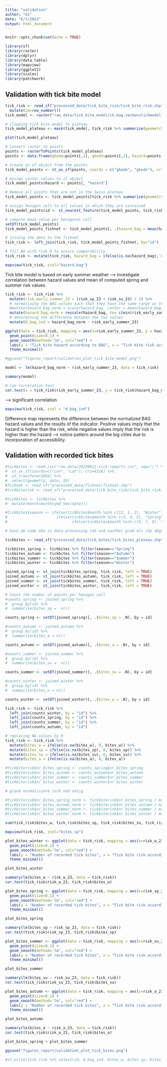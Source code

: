 ---
title: "validation"
author: "G1"
date: "6/7/2023"
output: html_document
---

```{r setup, include=FALSE}
knitr::opts_chunk$set(echo = TRUE)
```

```{r}
library(sf)
library(raster)
library(dplyr)
library(data.table)
library(mapview)
library(ggplot2)
library(scales)
library(patchwork)
```


## Validation with tick bite model

```{r}
tick_risk <- read_sf("processed_data/tick_bite_risk/tick_bite_risk.shp") %>%
  mutate(id=row_number())
tick_model <- raster("raw_data/tick_bite_model/ch.bag.zeckenstichmodell_2056.tif")

# Clipping tick bite model to plateau
tick_model_plateau <- mask(tick_model, tick_risk %>% summarize(geometry = st_union(geometry)))
```

```{r}
plot(tick_model_plateau)
```

```{r}
# Convert raster to points
points <- rasterToPoints(tick_model_plateau)
points <- data.frame(gkode=points[,1], gkodn=points[,2], hazard=points[,3])

# Create an sf object from the points
tick_model_points <- st_as_sf(points, coords = c("gkode", "gkodn"), crs = 2056)

# Assign raster values to sf object
tick_model_points$hazard <- points[, "hazard"]

# Remove all points that are not in the Swiss plateau
tick_model_points <- tick_model_points[tick_risk %>% summarize(geometry = st_union(geometry)),,]

# assign hexagon cell to all values in which they are contained
tick_model_points$id <- st_nearest_feature(tick_model_points, tick_risk)

# compute mean value per hexagonal cell
setDT(tick_model_points)
tick_model_points_fishnet <- tick_model_points[, .(hazard_bag = mean(hazard)), by = id]

# joining the data to the fishnet
tick_risk <- left_join(tick_risk, tick_model_points_fishnet, by="id")

# fill NA with risk 0 to ensure comparability
tick_risk <- mutate(tick_risk, hazard_bag = ifelse(is.na(hazard_bag), 0, hazard_bag))
```

```{r}
mapview(tick_risk, zcol="hazard_bag")
```

Tick bite model is based on early summer weather --> investigate correlation between hazard values and mean of computed spring and summer risk values.
```{r}
tick_risk <- tick_risk %>%
  mutate(risk_early_summer_23 = (risk_sp_23 + risk_su_23) / 2) %>%
  # normalizing the BAG values such that they have the same range as the values in the indicator
  #mutate(hazard_bag_norm = scale(hazard_bag, center = mean(hazard_bag), scale = sd(hazard_bag)) * #sd(risk_early_summer_23) + mean(risk_early_summer_23))
  mutate(hazard_bag_norm = rescale(hazard_bag, to= c(min(risk_early_summer_23), max(risk_early_summer_23)))) %>%
  # determining the difference between the two values
  mutate(d_bag_ind = hazard_bag_norm - risk_early_summer_23)
```

```{r warning = F}
ggplot(data = tick_risk, mapping = aes(x=risk_early_summer_23, y = hazard_bag_norm)) +
  geom_point(size=0.1) +
  geom_smooth(method='lm', col="red") +
  labs(y = "Tick bite hazard according to BAG", x = "Tick bite risk according to indicator", title="Tick bite risk vs Tick bite hazard for early summer of 2023") +
  theme_minimal()

#ggsave("figures_report/validation_plot_tick_bite_model.png")
```

```{r}
model <- lm(hazard_bag_norm ~ risk_early_summer_23, data = tick_risk)

summary(model)
```

```{r}
# run correlation test
cor.test(x = tick_risk$risk_early_summer_23, y = tick_risk$hazard_bag_norm)
```

--> significant correlation

```{r}
mapview(tick_risk, zcol = "d_bag_ind")
```

Difference map represents the difference between the normalized BAG hazard values and the results of the indicator. Positive values imply that the hazard is higher than the risk, while negative values imply that the risk is higher than the hazard --> notice pattern around the big cities due to incorporation of accessibility.

## Validation with recorded tick bites

```{r}
#tickbites <- read.csv("raw_data/20230611-tick-reports.csv", sep=";") %>% 
#  st_as_sf(coords=c("Lon", "Lat"), crs=4326) %>% 
#  st_transform(2056) %>%
#  select(geometry, date, ID)
#fishnet <- read_sf("processed_data/fishnet/fishnet.shp")
#tickbiterisk <- read_sf("processed_data/tick_bite_risk/tick_bite_risk.shp")

#tickbites <- tickbites %>%
#  mutate(month=month(ymd_hms(date)))

#tickbites$season <- ifelse(tickbites$month %in% c(12, 1, 2), "Winter",
#                      ifelse(tickbites$month %in% c(3, 4, 5), "Spring",
#                             ifelse(tickbites$month %in% c(6, 7, 8), "Summer", "Autumn")))

# hann de code obe is data processing tah und nachher grad als shp abgspeicheret für de report

tickbites <- read_sf("processed_data/tick_bites/tick_bites_plateau.shp")

tickbites_spring <- tickbites %>% filter(season=="Spring")
tickbites_autumn <- tickbites %>% filter(season=="Autumn")
tickbites_summer <- tickbites %>% filter(season=="Summer")
tickbites_winter <- tickbites %>% filter(season=="Winter")

joined_spring <- st_join(tickbites_spring, tick_risk, left = TRUE)
joined_autumn <- st_join(tickbites_autumn, tick_risk, left = TRUE)
joined_summer <- st_join(tickbites_summer, tick_risk, left = TRUE)
joined_winter <- st_join(tickbites_winter, tick_risk, left = TRUE)

# Count the number of points per hexagon cell
#counts_spring <- joined_spring %>%
#  group_by(id) %>%
#  summarise(bites_sp =  n())

counts_spring <- setDT(joined_spring)[, .(bites_sp = .N), by = id]

#counts_autumn <- joined_autumn %>%
#  group_by(id) %>%
#  summarise(bites_a = n())

counts_autumn <- setDT(joined_autumn)[, .(bites_a = .N), by = id]

#counts_summer <- joined_summer %>%
#  group_by(id) %>%
#  summarise(bites_su =  n())

counts_summer <- setDT(joined_summer)[, .(bites_su = .N), by = id]

#counts_winter <- joined_winter %>%
#  group_by(id) %>%
#  summarise(bites_w = n())

counts_winter <- setDT(joined_winter)[, .(bites_w = .N), by = id]

tick_risk <- tick_risk %>%
  left_join(counts_winter, by = "id") %>%
  left_join(counts_spring, by = "id") %>%
  left_join(counts_summer, by = "id") %>%
  left_join(counts_autumn, by = "id")

# replacing NA values by 0
tick_risk <- tick_risk %>%
  mutate(bites_w = ifelse(is.na(bites_w), 0, bites_w)) %>%
  mutate(bites_sp = ifelse(is.na(bites_sp), 0, bites_sp)) %>%
  mutate(bites_su = ifelse(is.na(bites_su), 0, bites_su)) %>%
  mutate(bites_a = ifelse(is.na(bites_a), 0, bites_a))

#tickbiterisk$nr_bites_spring <- counts_spring$nr_bites_spring
#tickbiterisk$nr_bites_autumn <- counts_autumn$nr_bites_autumn
#tickbiterisk$nr_bites_summer <- counts_summer$nr_bites_summer
#tickbiterisk$nr_bites_winter <- counts_winter$nr_bites_winter

# glaub normalisiere isch nöd nötig

#tickbiterisk$nr_bites_spring_norm <- tickbiterisk$nr_bites_spring / max(tickbiterisk$nr_bites_spring)
#tickbiterisk$nr_bites_autumn_norm <- tickbiterisk$nr_bites_autumn / max(tickbiterisk$nr_bites_autumn)
#tickbiterisk$nr_bites_summer_norm <- tickbiterisk$nr_bites_summer / max(tickbiterisk$nr_bites_summer)
#tickbiterisk$nr_bites_winter_norm <- tickbiterisk$nr_bites_winter / max(tickbiterisk$nr_bites_winter)
```

```{r}
sum(tick_risk$bites_w, tick_risk$bites_sp, tick_risk$bites_su, tick_risk$bites_a, na.rm=T)
```
```{r}
mapview(tick_risk, zcol="bites_sp")
```

```{r}
plot_bites_winter <- ggplot(data = tick_risk, mapping = aes(x=risk_w_23, y = bites_w)) +
  geom_point(size=0.1) +
  geom_smooth(method='lm', col="red") +
  labs(y = "Number of recorded tick bites", x = "Tick bite risk according to indicator", title="Tick bite risk vs recorded tick bites for winter 2023") +
  theme_minimal()

plot_bites_winter
```

```{r}
summary(lm(bites_w ~ risk_w_23, data = tick_risk))
cor.test(tick_risk$risk_w_23, tick_risk$bites_w)
```

```{r}
plot_bites_spring <- ggplot(data = tick_risk, mapping = aes(x=risk_sp_23, y = bites_sp)) +
  geom_point(size=0.1) +
  geom_smooth(method='lm', col="red") +
  labs(y = "Number of recorded tick bites", x = "Tick bite risk according to indicator", title="Spring 2023") +
  theme_minimal()

plot_bites_spring
```

```{r}
summary(lm(bites_sp ~ risk_sp_23, data = tick_risk))
cor.test(tick_risk$risk_sp_23, tick_risk$bites_sp)
```
```{r}
plot_bites_summer <- ggplot(data = tick_risk, mapping = aes(x=risk_su_23, y = bites_su)) +
  geom_point(size=0.1) +
  geom_smooth(method='lm', col="red") +
  labs(y = "Number of recorded tick bites", x = "Tick bite risk according to indicator", title="Summer 2023") +
  theme_minimal()

plot_bites_summer
```

```{r}
summary(lm(bites_su ~ risk_su_23, data = tick_risk))
cor.test(tick_risk$risk_su_23, tick_risk$bites_su)
```

```{r}
plot_bites_autumn <- ggplot(data = tick_risk, mapping = aes(x=risk_a_23, y = bites_a)) +
  geom_point(size=0.1) +
  geom_smooth(method='lm', col="red") +
  labs(y = "Number of recorded tick bites", x = "Tick bite risk according to indicator", title="Tick bite risk vs recorded tick bites for autumn 2023") +
  theme_minimal()

plot_bites_autumn
```

```{r}
summary(lm(bites_a ~ risk_a_23, data = tick_risk))
cor.test(tick_risk$risk_a_23, tick_risk$bites_a)
```
```{r}
plot_bites_spring + plot_bites_summer

ggsave("figures_report/validation_plot_tick_bites.png")
```


```{r}
#st_write(tick_risk %>% select(id, d_bag_ind, bites_w, bites_sp, bites_su, bites_a), "processed_data/validation/validation.shp", append=F)
```

